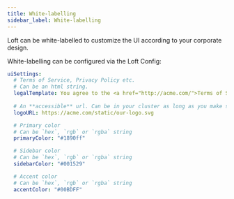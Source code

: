 ```yaml
---
title: White-labelling
sidebar_label: White-labelling
---
```


Loft can be white-labelled to customize the UI according to your corporate design. 

White-labelling can be configured via the Loft Config:
```yaml
uiSettings:
  # Terms of Service, Privacy Policy etc. 
  # Can be an html string.
  legalTemplate: You agree to the <a href="http://acme.com/">Terms of Service</a> 
  
  # An **accessible** url. Can be in your cluster as long as you make sure the UI can find it
  logoURL: https://acme.com/static/our-logo.svg

  # Primary color
  # Can be `hex`, `rgb` or `rgba` string
  primaryColor: "#1890ff"

  # Sidebar color
  # Can be `hex`, `rgb` or `rgba` string
  sidebarColor: "#001529"

  # Accent color
  # Can be `hex`, `rgb` or `rgba` string
  accentColor: "#00BDFF"
```
